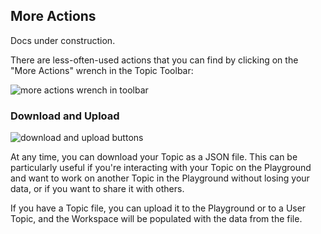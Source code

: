 
## More Actions

<Callout type="warning">Docs under construction.</Callout>

There are less-often-used actions that you can find by clicking on the "More Actions" wrench in the Topic Toolbar:

<Image
  src="https://github.com/amelioro/ameliorate/assets/13872370/369f7bd2-6ab9-4030-b21e-50c2bd175618"
  alt="more actions wrench in toolbar"
  width={454}
  height={148}
/>

### Download and Upload

<Image
  src="https://github.com/amelioro/ameliorate/assets/13872370/ad98bd53-47a9-4d63-a435-5a627c118448"
  alt="download and upload buttons"
  width={348}
  height={169}
/>

At any time, you can download your Topic as a JSON file. This can be particularly useful if you're interacting with your Topic on the Playground and want to work on another Topic in the Playground without losing your data, or if you want to share it with others.

If you have a Topic file, you can upload it to the Playground or to a User Topic, and the Workspace will be populated with the data from the file.
